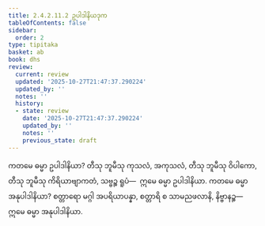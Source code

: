```yaml
---
title: 2.4.2.11.2 ဥပါဒါနိယဒုက
tableOfContents: false
sidebar:
  order: 2
type: tipitaka
basket: ab
book: dhs
review:
  current: review
  updated: '2025-10-27T21:47:37.290224'
  updated_by: ''
  notes: ''
  history:
  - state: review
    date: '2025-10-27T21:47:37.290224'
    updated_by: ''
    notes: ''
    previous_state: draft
---
```



<ReviewStatus review={frontmatter.review} showDetails={true} />

<HypothesisAnnotation frontmatter={frontmatter} />

<DynamicBreadcrumb />

<Division number="1555" book="dhs" e="ch" v="29" p="290">

<Paragraph number="2266" book="dhs">
ကတမေ ဓမ္မာ ဥပါဒါနိယာ? တီသု ဘူမီသု ကုသလံ, အကုသလံ, တီသု ဘူမီသု ဝိပါကော, တီသု ဘူမီသု ကိရိယာဗျာကတံ, သဗ္ဗဉ္စ ရူပံ—  ဣမေ ဓမ္မာ ဥပါဒါနိယာ.
</Paragraph>

</Division>
<Division number="1556" book="dhs" e="ch" v="29" p="290">

<Paragraph number="2267" book="dhs">
ကတမေ ဓမ္မာ အနုပါဒါနိယာ? စတ္တာရော မဂ္ဂါ အပရိယာပန္နာ, စတ္တာရိ စ သာမညဖလာနိ, နိဗ္ဗာနဉ္စ—  ဣမေ ဓမ္မာ အနုပါဒါနိယာ.
</Paragraph>
</Division>
